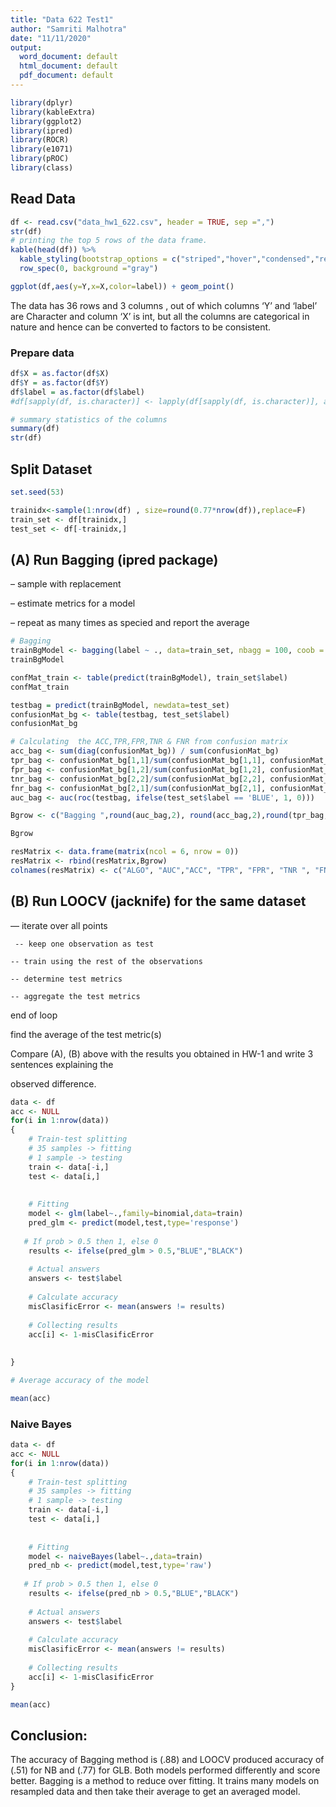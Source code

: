 ---
title: "Data 622 Test1"
author: "Samriti Malhotra"
date: "11/11/2020"
output:
  word_document: default
  html_document: default
  pdf_document: default
---


```{r echo=FALSE, message=FALSE, warning=FALSE, paged.print=FALSE}
library(dplyr)
library(kableExtra)
library(ggplot2)
library(ipred)
library(ROCR)
library(e1071)
library(pROC)
library(class)
```

## Read Data
```{r}



df <- read.csv("data_hw1_622.csv", header = TRUE, sep =",") 
str(df)
# printing the top 5 rows of the data frame.
kable(head(df)) %>% 
  kable_styling(bootstrap_options = c("striped","hover","condensed","responsive"),full_width   = F,position = "left",font_size = 12) %>%
  row_spec(0, background ="gray") 

ggplot(df,aes(y=Y,x=X,color=label)) + geom_point()
```
The data has 36 rows and 3 columns , out of which columns 'Y' and 'label' are Character and column 'X' is int, but all the columns are categorical in nature and hence can be converted to factors  to be consistent.                                                                         

### Prepare data                                                           


```{r}
df$X = as.factor(df$X)
df$Y = as.factor(df$Y)
df$label = as.factor(df$label)
#df[sapply(df, is.character)] <- lapply(df[sapply(df, is.character)], as.factor)

# summary statistics of the columns
summary(df)
str(df)
```

## Split Dataset                                             
```{r}

set.seed(53)

trainidx<-sample(1:nrow(df) , size=round(0.77*nrow(df)),replace=F) 
train_set <- df[trainidx,]
test_set <- df[-trainidx,]


```
                                    
##  (A) Run Bagging (ipred package)   

  -- sample with replacement

  -- estimate metrics for a model

  -- repeat as many times as specied and report the average

```{r}
# Bagging
trainBgModel <- bagging(label ~ ., data=train_set, nbagg = 100, coob = TRUE)
trainBgModel

confMat_train <- table(predict(trainBgModel), train_set$label)
confMat_train

testbag = predict(trainBgModel, newdata=test_set)
confusionMat_bg <- table(testbag, test_set$label)
confusionMat_bg


```

```{r}
# Calculating  the ACC,TPR,FPR,TNR & FNR from confusion matrix
acc_bag <- sum(diag(confusionMat_bg)) / sum(confusionMat_bg)
tpr_bag <- confusionMat_bg[1,1]/sum(confusionMat_bg[1,1], confusionMat_bg[2,1])
fpr_bag <- confusionMat_bg[1,2]/sum(confusionMat_bg[1,2], confusionMat_bg[2,2])
tnr_bag <- confusionMat_bg[2,2]/sum(confusionMat_bg[2,2], confusionMat_bg[1,2]) 
fnr_bag <- confusionMat_bg[2,1]/sum(confusionMat_bg[2,1], confusionMat_bg[1,1])
auc_bag <- auc(roc(testbag, ifelse(test_set$label == 'BLUE', 1, 0)))

Bgrow <- c("Bagging ",round(auc_bag,2), round(acc_bag,2),round(tpr_bag,2),round(fpr_bag,2), round(tnr_bag,2),round(fnr_bag,2))

Bgrow

resMatrix <- data.frame(matrix(ncol = 6, nrow = 0))
resMatrix <- rbind(resMatrix,Bgrow)
colnames(resMatrix) <- c("ALGO", "AUC","ACC", "TPR", "FPR", "TNR ", "FNR")

```
                                             
## (B) Run LOOCV (jacknife) for the same dataset 

  

--- iterate over all points

     -- keep one observation as test

    -- train using the rest of the observations

    -- determine test metrics

    -- aggregate the test metrics

end of loop

find the average of the test metric(s)

Compare (A), (B) above with the results you obtained in HW-1  and write 3 sentences explaining the

observed difference.


```{r  message=FALSE, warning=FALSE, paged.print=FALSE}

data <- df
acc <- NULL
for(i in 1:nrow(data))
{
    # Train-test splitting
    # 35 samples -> fitting
    # 1 sample -> testing
    train <- data[-i,]
    test <- data[i,]
    
    
    # Fitting
    model <- glm(label~.,family=binomial,data=train)
    pred_glm <- predict(model,test,type='response')
   
   # If prob > 0.5 then 1, else 0
    results <- ifelse(pred_glm > 0.5,"BLUE","BLACK")
    
    # Actual answers
    answers <- test$label
   
    # Calculate accuracy
    misClasificError <- mean(answers != results)
    
    # Collecting results
    acc[i] <- 1-misClasificError
    
    
}

# Average accuracy of the model

mean(acc)


```
                                        

### Naive Bayes                                   

```{r message=FALSE, warning=FALSE, paged.print=FALSE}

data <- df
acc <- NULL
for(i in 1:nrow(data))
{
    # Train-test splitting
    # 35 samples -> fitting
    # 1 sample -> testing
    train <- data[-i,]
    test <- data[i,]
    
    
    # Fitting
    model <- naiveBayes(label~.,data=train)
    pred_nb <- predict(model,test,type='raw')
   
   # If prob > 0.5 then 1, else 0
    results <- ifelse(pred_nb > 0.5,"BLUE","BLACK")
    
    # Actual answers
    answers <- test$label
   
    # Calculate accuracy
    misClasificError <- mean(answers != results)
    
    # Collecting results
    acc[i] <- 1-misClasificError
}

mean(acc)
```
## Conclusion:

 The accuracy of Bagging method is (.88) and LOOCV produced accuracy of (.51) for NB and (.77) for GLB. Both models performed differently and score better. Bagging is a method to reduce over fitting. It trains many models on resampled data and then take their average to get an averaged model. 
 
 
